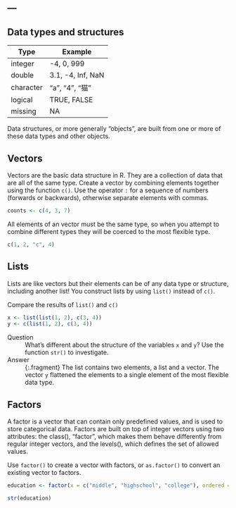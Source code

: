 ---
---

## Data types and structures

| Type      | Example           |
|-----------+-------------------|
| integer   | -4, 0, 999        |
| double    | 3.1, -4, Inf, NaN |
| character | "a", "4", "猫"    |
| logical   | TRUE, FALSE       |
| missing   | NA                |

Data structures, or more generally "objects", are built from one or more of these data types and other objects.

<!--split-->

## Vectors

Vectors are the basic data structure in R. They are a collection of data that are all of the same type. Create a vector by combining elements together using the function `c()`. Use the operator `:` for a sequence of numbers (forwards or backwards), otherwise separate elements with commas. 

```r
counts <- c(4, 3, 7)
```

All elements of an vector must be the same type, so when you attempt to combine different types they will be coerced to the most flexible type. 

```r
c(1, 2, "c", 4)
```

<!--split-->

## Lists

Lists are like vectors but their elements can be of any data type or structure, including another list! You construct lists by using `list()` instead of `c()`. 

Compare the results of `list()` and `c()`

```r
x <- list(list(1, 2), c(3, 4))
y <- c(list(1, 2), c(3, 4))
```

Question
: What's different about the structure of the variables `x` and `y`? Use the function `str()` to investigate.

Answer
: {:.fragment} The list contains two elements, a list and a vector. The vector `y` flattened the elements to a single element of the most flexible data type.

<!--split-->

## Factors

A factor is a vector that can contain only predefined values, and is used to store categorical data. Factors are built on top of integer vectors using two attributes: the class(), “factor”, which makes them behave differently from regular integer vectors, and the levels(), which defines the set of allowed values. 

Use `factor()` to create a vector with factors, or `as.factor()` to convert an existing vector to factors.  

```r
education <- factor(x = c("middle", "highschool", "college"), ordered = TRUE)
```

```r
str(education)
```
